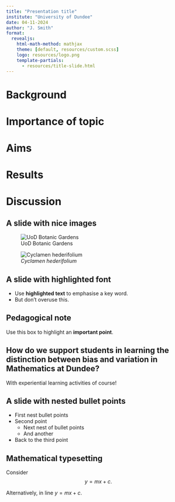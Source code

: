 ```yaml
---
title: "Presentation title"
institute: "University of Dundee"
date: 04-11-2024
author: "J. Smith"
format: 
  revealjs:
    html-math-method: mathjax
    theme: [default, resources/custom.scss]
    logo: resources/logo.png
    template-partials:
      - resources/title-slide.html
---
```




# Background

# Importance of topic

# Aims

# Results

# Discussion


## A slide with nice images 

::: {layout="[[60,-5,35], [100]]" layout-valign="bottom"}
![UoD Botanic Gardens](images/map.001.jpeg){fig-alt="Map of the University of Dundee Botanic Gardens indicating the location of cyclamen hederifolium."}

![*Cyclamen hederifolium*](images/flower-pink.jpg){fig-alt="Collection of pink cyclamen hederifolium."}

:::



## A slide with highlighted font

- Use **highlighted text** to emphasise a key word.
- But don't overuse this.

:::{.callout-caution}
## Pedagogical note

Use this box to highlight an **important point**.
:::

## How do we support students in learning the distinction between bias and variation in Mathematics at Dundee? {.center}

With experiential learning activities of course!

## A slide with nested bullet points

-   First nest bullet points
-   Second point
    -   Next nest of bullet points
    -   And another
-   Back to the third point

## Mathematical typesetting

Consider
$$
y=mx+c.
$$

Alternatively, in line $y=mx+c$.



